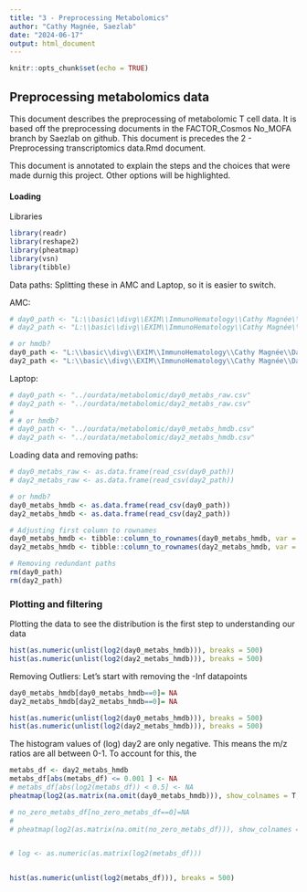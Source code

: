 ```yaml
---
title: "3 - Preprocessing Metabolomics"
author: "Cathy Magnée, Saezlab"
date: "2024-06-17"
output: html_document
---
```


```r
knitr::opts_chunk$set(echo = TRUE)
```

## Preprocessing metabolomics data 

This document describes the preprocessing of metabolomic T cell data. It is based off the preprocessing documents in the FACTOR_Cosmos No_MOFA branch by Saezlab on github. This document is precedes the 2 - Preprocessing transcriptomics data.Rmd document. 

This document is annotated to explain the steps and the choices that were made durnig this project. Other options will be highlighted.

#### Loading

Libraries
```r
library(readr)
library(reshape2)
library(pheatmap)
library(vsn)
library(tibble)
```

Data paths:
Splitting these in AMC and Laptop, so it is easier to switch. 

AMC:
```r
# day0_path <- "L:\\basic\\divg\\EXIM\\ImmunoHematology\\Cathy Magnée\\Data\\CD3_HDvsCLL\\Metabolomic\\day0_metabs_raw.csv"
# day2_path <- "L:\\basic\\divg\\EXIM\\ImmunoHematology\\Cathy Magnée\\Data\\CD3_HDvsCLL\\Metabolomic\\day2_metabs_raw.csv"

# or hmdb?
day0_path <- "L:\\basic\\divg\\EXIM\\ImmunoHematology\\Cathy Magnée\\Data\\CD3_HDvsCLL\\Metabolomic\\day0_metabs_hmdb.csv"
day2_path <- "L:\\basic\\divg\\EXIM\\ImmunoHematology\\Cathy Magnée\\Data\\CD3_HDvsCLL\\Metabolomic\\day2_metabs_hmdb.csv"

```
Laptop:
```r
# day0_path <- "../ourdata/metabolomic/day0_metabs_raw.csv"
# day2_path <- "../ourdata/metabolomic/day2_metabs_raw.csv"
# 
# # or hmdb?
# day0_path <- "../ourdata/metabolomic/day0_metabs_hmdb.csv"
# day2_path <- "../ourdata/metabolomic/day2_metabs_hmdb.csv"
```

Loading data and removing paths:
```r
# day0_metabs_raw <- as.data.frame(read_csv(day0_path))
# day2_metabs_raw <- as.data.frame(read_csv(day2_path))

# or hmdb?
day0_metabs_hmdb <- as.data.frame(read_csv(day0_path))
day2_metabs_hmdb <- as.data.frame(read_csv(day2_path))

# Adjusting first column to rownames
day0_metabs_hmdb <- tibble::column_to_rownames(day0_metabs_hmdb, var = "...1")
day2_metabs_hmdb <- tibble::column_to_rownames(day2_metabs_hmdb, var = "...1")

# Removing redundant paths
rm(day0_path)
rm(day2_path)

```

### Plotting and filtering

Plotting the data to see the distribution is the first step to understanding our data

```r
hist(as.numeric(unlist(log2(day0_metabs_hmdb))), breaks = 500)
hist(as.numeric(unlist(log2(day2_metabs_hmdb))), breaks = 500)

```

Removing Outliers:
Let's start with removing the -Inf datapoints
```r
day0_metabs_hmdb[day0_metabs_hmdb==0]= NA
day2_metabs_hmdb[day2_metabs_hmdb==0]= NA
```

```r
hist(as.numeric(unlist(log2(day0_metabs_hmdb))), breaks = 500)
hist(as.numeric(unlist(log2(day2_metabs_hmdb))), breaks = 500)

```

The histogram values of (log) day2 are only negative. This means the m/z ratios are all between 0-1. To account for this, the 
```r


metabs_df <- day2_metabs_hmdb
metabs_df[abs(metabs_df) <= 0.001 ] <- NA
# metabs_df[abs(log2(metabs_df)) < 0.5] <- NA
pheatmap(log2(as.matrix(na.omit(day0_metabs_hmdb))), show_colnames = T, show_rownames = F)

# no_zero_metabs_df[no_zero_metabs_df==0]=NA
# 
# pheatmap(log2(as.matrix(na.omit(no_zero_metabs_df))), show_colnames = T, show_rownames = F) 


# log <- as.numeric(as.matrix(log2(metabs_df)))


hist(as.numeric(unlist(log2(metabs_df))), breaks = 500)

```

